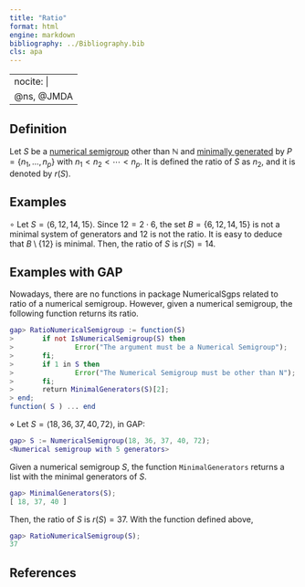 ```yaml
---
title: "Ratio"
format: html
engine: markdown
bibliography: ../Bibliography.bib
cls: apa
---
```


---
nocite: |
  @ns, @JMDA
---

<!-- Definición de Num. Sem. -->

## Definition

Let $S$ be a [numerical semigroup](../Basic-concepts/Numerical-semigroup.qmd) other than $\mathbb{N}$ and [minimally generated](Minimal-set-of-generators.qmd) by $P = \{n_1, \ldots, n_p\}$ with $n_1 < n_2 < \cdots < n_p$. It is defined the ratio of $S$ as $n_2$, and it is denoted by $r(S)$.

## Examples

$\circ$ Let $S = \langle 6, 12, 14, 15 \rangle$. Since $12 = 2 \cdot 6$, the set $B = \{6, 12, 14, 15\}$ is not a minimal system of generators and $12$ is not the ratio. It is easy to deduce that $B\setminus \{12\}$ is minimal. Then, the ratio of $S$ is $r(S) = 14$.

## Examples with GAP

Nowadays, there are no functions in package NumericalSgps related to ratio of a numerical semigroup. However, given a numerical semigroup, the following function returns its ratio.

``` gap
gap> RatioNumericalSemigroup := function(S)
>       if not IsNumericalSemigroup(S) then
>               Error("The argument must be a Numerical Semigroup");
>       fi;
>       if 1 in S then
>               Error("The Numerical Semigroup must be other than N");
>       fi;
>       return MinimalGenerators(S)[2];
> end;
function( S ) ... end
```

$\diamond$ Let $S = \langle 18, 36, 37, 40, 72 \rangle$, in GAP:

``` gap
gap> S := NumericalSemigroup(18, 36, 37, 40, 72);
<Numerical semigroup with 5 generators>
```

Given a numerical semigroup $S$, the function `MinimalGenerators` returns a list with the minimal generators of $S$.

``` gap
gap> MinimalGenerators(S);
[ 18, 37, 40 ]
```

Then, the ratio of $S$ is $r(S) = 37$. With the function defined above,

``` gap
gap> RatioNumericalSemigroup(S);
37
```

## References

::: {#refs}

:::
